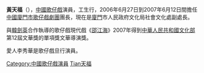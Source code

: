 '''黃天福'''（{{bd|||||catIdx=Huang黃天福}}），[[中國|中國]][[歌仔戲|歌仔戲]]演員，工生行，2006年6月27日到2007年6月12日間擔任[[中國|中國]][[廈門市歌仔戲劇團|廈門市歌仔戲劇團]]團長，現在是[[廈門|廈門]]市人民政府文化局社會文化處副處長。

與[[韓劍英|韓劍英]]合作執導的歌仔戲現代戲《[[邵江海|邵江海]]》2007年得到[[中華人民共和國文化部|中華人民共和國文化部]]第12屆文華獎的單項獎文華導演獎。

愛人李秀華是歌仔戲旦行演員。

{{DEFAULTSORT:Huang黃天福}}
[[Category:中國歌仔戲演員|Category:中國歌仔戲演員]]
[[Category:黃姓|Tian天福]]